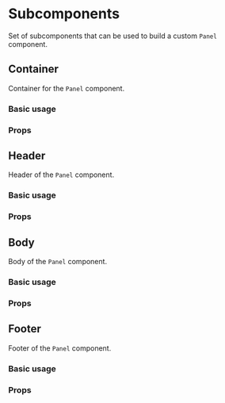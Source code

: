 

<Meta title="Components/Layout/Panel/Subcomponents/Docs" />

# Subcomponents

Set of subcomponents that can be used to build a custom `Panel` component.

## Container

Container for the `Panel` component.

### Basic usage

<Canvas of={ContainerStories.Container} />

### Props

<ArgTypes of={ContainerStories} />

## Header

Header of the `Panel` component.

### Basic usage

<Canvas of={HeaderStories.Header} />

### Props

<ArgTypes of={HeaderStories} />

## Body

Body of the `Panel` component.

### Basic usage

<Canvas of={BodyStories.Body} />

### Props

<ArgTypes of={BodyStories} />

## Footer

Footer of the `Panel` component.

### Basic usage

<Canvas of={FooterStories.Footer} />

### Props

<ArgTypes of={FooterStories} />

